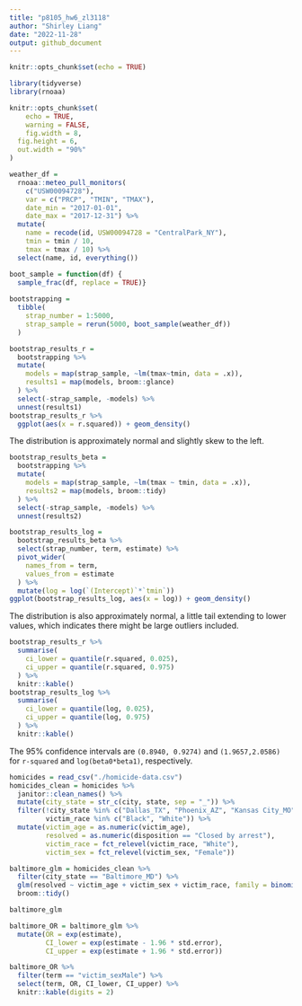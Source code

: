 ```yaml
---
title: "p8105_hw6_zl3118"
author: "Shirley Liang"
date: "2022-11-28"
output: github_document
---
```


```r

knitr::opts_chunk$set(echo = TRUE)

library(tidyverse)
library(rnoaa)

knitr::opts_chunk$set(
	echo = TRUE,
	warning = FALSE,
	fig.width = 8, 
  fig.height = 6,
  out.width = "90%"
)

```

```r

weather_df = 
  rnoaa::meteo_pull_monitors(
    c("USW00094728"),
    var = c("PRCP", "TMIN", "TMAX"), 
    date_min = "2017-01-01",
    date_max = "2017-12-31") %>%
  mutate(
    name = recode(id, USW00094728 = "CentralPark_NY"),
    tmin = tmin / 10,
    tmax = tmax / 10) %>%
  select(name, id, everything())

boot_sample = function(df) {
  sample_frac(df, replace = TRUE)}
  
bootstrapping = 
  tibble(
    strap_number = 1:5000,
    strap_sample = rerun(5000, boot_sample(weather_df))
  )

bootstrap_results_r = 
  bootstrapping %>% 
  mutate(
    models = map(strap_sample, ~lm(tmax~tmin, data = .x)), 
    results1 = map(models, broom::glance)
  ) %>%
  select(-strap_sample, -models) %>% 
  unnest(results1)
bootstrap_results_r %>% 
  ggplot(aes(x = r.squared)) + geom_density()

```

The distribution is approximately normal and slightly skew to the left. 

```r

bootstrap_results_beta = 
  bootstrapping %>% 
  mutate(
    models = map(strap_sample, ~lm(tmax ~ tmin, data = .x)),
    results2 = map(models, broom::tidy)
  ) %>% 
  select(-strap_sample, -models) %>% 
  unnest(results2)

bootstrap_results_log = 
  bootstrap_results_beta %>% 
  select(strap_number, term, estimate) %>% 
  pivot_wider(
    names_from = term, 
    values_from = estimate
  ) %>% 
  mutate(log = log(`(Intercept)`*`tmin`))
ggplot(bootstrap_results_log, aes(x = log)) + geom_density()

```
The distribution is also approximately normal, a little tail extending to lower values, which indicates there might be large outliers included. 

```r

bootstrap_results_r %>% 
  summarise(
    ci_lower = quantile(r.squared, 0.025),
    ci_upper = quantile(r.squared, 0.975)
  ) %>% 
  knitr::kable()
bootstrap_results_log %>% 
  summarise(
    ci_lower = quantile(log, 0.025), 
    ci_upper = quantile(log, 0.975)
  ) %>% 
  knitr::kable()

```
The 95% confidence intervals are `(0.8940, 0.9274)` and `(1.9657,2.0586)` for `r-squared` and `log(beta0*beta1)`, respectively. 


```r

homicides = read_csv("./homicide-data.csv")
homicides_clean = homicides %>% 
  janitor::clean_names() %>% 
  mutate(city_state = str_c(city, state, sep = "_")) %>% 
  filter(!city_state %in% c("Dallas_TX", "Phoenix_AZ", "Kansas City_MO", "Tulsa_AL"), 
         victim_race %in% c("Black", "White")) %>% 
  mutate(victim_age = as.numeric(victim_age),
         resolved = as.numeric(disposition == "Closed by arrest"),
         victim_race = fct_relevel(victim_race, "White"),
         victim_sex = fct_relevel(victim_sex, "Female"))

baltimore_glm = homicides_clean %>% 
  filter(city_state == "Baltimore_MD") %>% 
  glm(resolved ~ victim_age + victim_sex + victim_race, family = binomial(), data = .) %>% 
  broom::tidy()

baltimore_glm

baltimore_OR = baltimore_glm %>% 
  mutate(OR = exp(estimate),
         CI_lower = exp(estimate - 1.96 * std.error),
         CI_upper = exp(estimate + 1.96 * std.error))

baltimore_OR %>%
  filter(term == "victim_sexMale") %>%
  select(term, OR, CI_lower, CI_upper) %>% 
  knitr::kable(digits = 2)

```

```r



```

